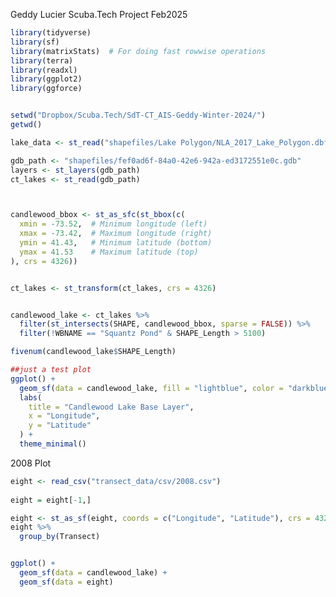 Geddy Lucier
Scuba.Tech Project
Feb2025

```r
library(tidyverse)
library(sf)
library(matrixStats)  # For doing fast rowwise operations
library(terra)
library(readxl)
library(ggplot2)
library(ggforce)


setwd("Dropbox/Scuba.Tech/SdT-CT_AIS-Geddy-Winter-2024/")
getwd()
```


```r
lake_data <- st_read("shapefiles/Lake Polygon/NLA_2017_Lake_Polygon.dbf")

gdb_path <- "shapefiles/fef0ad6f-84a0-42e6-942a-ed3172551e0c.gdb"
layers <- st_layers(gdb_path)
ct_lakes <- st_read(gdb_path)



candlewood_bbox <- st_as_sfc(st_bbox(c(
  xmin = -73.52,  # Minimum longitude (left)
  xmax = -73.42,  # Maximum longitude (right)
  ymin = 41.43,   # Minimum latitude (bottom)
  ymax = 41.53    # Maximum latitude (top)
), crs = 4326))


ct_lakes <- st_transform(ct_lakes, crs = 4326)


candlewood_lake <- ct_lakes %>%
  filter(st_intersects(SHAPE, candlewood_bbox, sparse = FALSE)) %>%
  filter(!WBNAME == "Squantz Pond" & SHAPE_Length > 5100)

fivenum(candlewood_lake$SHAPE_Length)

##just a test plot 
ggplot() +
  geom_sf(data = candlewood_lake, fill = "lightblue", color = "darkblue") +
  labs(
    title = "Candlewood Lake Base Layer",
    x = "Longitude",
    y = "Latitude"
  ) +
  theme_minimal()
```

2008 Plot
```r
eight <- read_csv("transect_data/csv/2008.csv")
 
eight = eight[-1,]

eight <- st_as_sf(eight, coords = c("Longitude", "Latitude"), crs = 4326)
eight %>%
  group_by(Transect)


ggplot() +
  geom_sf(data = candlewood_lake) + 
  geom_sf(data = eight)



```

